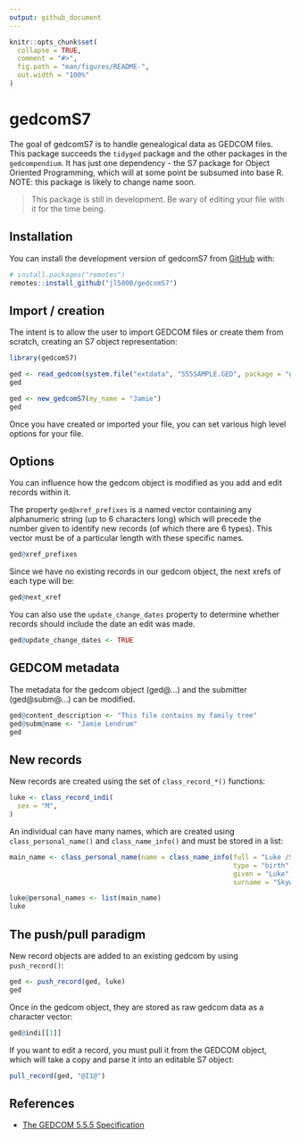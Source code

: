```yaml
---
output: github_document
---
```


<!-- README.md is generated from README.Rmd. Please edit that file -->

```r
knitr::opts_chunk$set(
  collapse = TRUE,
  comment = "#>",
  fig.path = "man/figures/README-",
  out.width = "100%"
)
```

# gedcomS7

<!-- badges: start -->
<!-- badges: end -->

The goal of gedcomS7 is to handle genealogical data as GEDCOM files. This package succeeds the `tidyged` package and the other packages in the `gedcompendium`. It has just one dependency - the S7 package for Object Oriented Programming, which will at some point be subsumed into base R. NOTE: this package is likely to change name soon.

> This package is still in development. Be wary of editing your file with it for the time being.

## Installation

You can install the development version of gedcomS7 from [GitHub](https://github.com/) with:

``` r
# install.packages("remotes")
remotes::install_github("jl5000/gedcomS7")
```

## Import / creation

The intent is to allow the user to import GEDCOM files or create them from scratch, creating an S7 object representation:

```r
library(gedcomS7)

ged <- read_gedcom(system.file("extdata", "555SAMPLE.GED", package = "gedcomS7"))
ged

ged <- new_gedcomS7(my_name = "Jamie")
ged
```

Once you have created or imported your file, you can set various high level options for your file. 

## Options

You can influence how the gedcom object is modified as you add and edit records within it. 

The property `ged@xref_prefixes` is a named vector containing any alphanumeric string (up to 6 characters long) which will precede the number given to identify new records (of which there are 6 types). This vector must be of a particular length with these specific names.

```r
ged@xref_prefixes
```

Since we have no existing records in our gedcom object, the next xrefs of each type will be:

```r
ged@next_xref
```

You can also use the `update_change_dates` property to determine whether records should include the date an edit was made.

```r
ged@update_change_dates <- TRUE
```

## GEDCOM metadata

The metadata for the gedcom object (ged@...) and the submitter (ged@subm@...) can be modified.

```r
ged@content_description <- "This file contains my family tree"
ged@subm@name <- "Jamie Lendrum"
ged
```

## New records

New records are created using the set of `class_record_*()` functions:

```r
luke <- class_record_indi(
  sex = "M",
)
```

An individual can have many names, which are created using `class_personal_name()` and `class_name_info()` and must be stored in a list:

```r
main_name <- class_personal_name(name = class_name_info(full = "Luke /Skywalker/",
                                                        type = "birth",
                                                        given = "Luke",
                                                        surname = "Skywalker"))

luke@personal_names <- list(main_name) 
luke
```

## The push/pull paradigm

New record objects are added to an existing gedcom by using `push_record()`:

```r
ged <- push_record(ged, luke)
ged
```

Once in the gedcom object, they are stored as raw gedcom data as a character vector:

```r
ged@indi[[1]]
```

If you want to edit a record, you must pull it from the GEDCOM object, which will take a copy and parse it into an editable S7 object:

```r
pull_record(ged, "@I1@")
```

## References

* [The GEDCOM 5.5.5 Specification](https://www.gedcom.org/gedcom.html)
